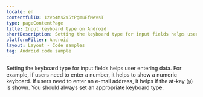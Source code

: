 ```yaml
---
locale: en
contentfulID: 1zvo4Ms2Y5tPgmuEfMevsT
type: pageContentPage
title: Input keyboard type on Android
shortDescription: Setting the keyboard type for input fields helps user entering data.
platformFilter: Android
layout: Layout - Code samples
tag: Android code sample
---
```


Setting the keyboard type for input fields helps user entering data. For example, if users need to enter a number, it helps to show a numeric keyboard. If users need to enter an e-mail address, it helps if the at-key (`@`) is shown. You should always set an appropriate keyboard type.

<CodeSample id="input-keyboard-type" locale="en" platform="android"/>